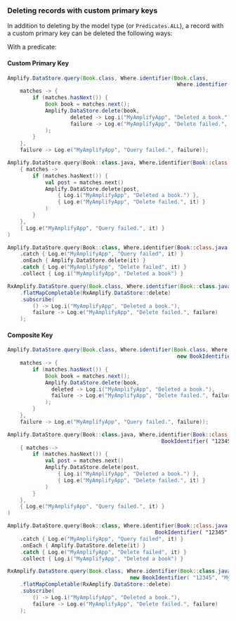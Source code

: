 ### Deleting records with custom primary keys

In addition to deleting by the model type (or `Predicates.ALL`), a record with a custom primary key can be deleted the following ways:


With a predicate:

#### Custom Primary Key

<BlockSwitcher>
<Block name="Java">

```java
Amplify.DataStore.query(Book.class, Where.identifier(Book.class,
                                                      Where.identifier(Book.class, "12345")),
    matches -> {
        if (matches.hasNext()) {
            Book book = matches.next();
            Amplify.DataStore.delete(book,
                    deleted -> Log.i("MyAmplifyApp", "Deleted a book."),
                    failure -> Log.e("MyAmplifyApp", "Delete failed.", failure)
            );
        }
    },
    failure -> Log.e("MyAmplifyApp", "Query failed.", failure));

```

</Block>
<Block name="Kotlin - Callbacks">

```kotlin
Amplify.DataStore.query(Book::class.java, Where.identifier(Book::class.java, "12345"),
    { matches ->
        if (matches.hasNext()) {
            val post = matches.next()
            Amplify.DataStore.delete(post,
                { Log.i("MyAmplifyApp", "Deleted a book.") },
                { Log.e("MyAmplifyApp", "Delete failed.", it) }
            )
        }
    },
    { Log.e("MyAmplifyApp", "Query failed.", it) }
)
```

</Block>
<Block name="Kotlin - Coroutines (Beta)">

```kotlin
Amplify.DataStore.query(Book::class, Where.identifier(Book::class.java, "12345"))
    .catch { Log.e("MyAmplifyApp", "Query failed", it) }
    .onEach { Amplify.DataStore.delete(it) }
    .catch { Log.e("MyAmplifyApp", "Delete failed", it) }
    .collect { Log.i("MyAmplifyApp", "Deleted a book") }
```

</Block>
<Block name="RxJava">

```java
RxAmplify.DataStore.query(Book.class, Where.identifier(Book::class.java, "12345"))
    .flatMapCompletable(RxAmplify.DataStore::delete)
    .subscribe(
        () -> Log.i("MyAmplifyApp", "Deleted a book."),
        failure -> Log.e("MyAmplifyApp", "Delete failed.", failure)
    );
```

</Block>
</BlockSwitcher>


#### Composite Key

<BlockSwitcher>
<Block name="Java">

```java
Amplify.DataStore.query(Book.class, Where.identifier(Book.class, Where.identifier(Book::class.java,
                                                      new BookIdentifier( "12345", "My Title")),
    matches -> {
        if (matches.hasNext()) {
            Book book = matches.next();
            Amplify.DataStore.delete(book,
              deleted -> Log.i("MyAmplifyApp", "Deleted a book."),
              failure -> Log.e("MyAmplifyApp", "Delete failed.", failure)
            );
        }
    },
    failure -> Log.e("MyAmplifyApp", "Query failed.", failure));

```

</Block>
<Block name="Kotlin - Callbacks">

```kotlin
Amplify.DataStore.query(Book::class.java, Where.identifier(Book::class.java,
                                                 BookIdentifier( "12345", "My Title")),
    { matches ->
        if (matches.hasNext()) {
            val post = matches.next()
            Amplify.DataStore.delete(post,
                { Log.i("MyAmplifyApp", "Deleted a book.") },
                { Log.e("MyAmplifyApp", "Delete failed.", it) }
            )
        }
    },
    { Log.e("MyAmplifyApp", "Query failed.", it) }
)
```

</Block>
<Block name="Kotlin - Coroutines (Beta)">

```kotlin
Amplify.DataStore.query(Book::class, Where.identifier(Book::class.java,
                                               BookIdentifier( "12345", "My Title")))
    .catch { Log.e("MyAmplifyApp", "Query failed", it) }
    .onEach { Amplify.DataStore.delete(it) }
    .catch { Log.e("MyAmplifyApp", "Delete failed", it) }
    .collect { Log.i("MyAmplifyApp", "Deleted a book") }
```

</Block>
<Block name="RxJava">

```java
RxAmplify.DataStore.query(Book.class, Where.identifier(Book::class.java,
                                       new BookIdentifier( "12345", "My Title")))
    .flatMapCompletable(RxAmplify.DataStore::delete)
    .subscribe(
        () -> Log.i("MyAmplifyApp", "Deleted a book."),
        failure -> Log.e("MyAmplifyApp", "Delete failed.", failure)
    );
```

</Block>
</BlockSwitcher>


